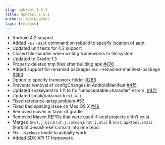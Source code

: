 ```yaml
---
slug: apktool-1.5.1
title: Apktool 1.5.1
authors: ibotpeaches
tags: [release]
---
```


- Android 4.2 support
- Added `-a` / `-aapt` command on rebuild to specify location of aapt
- Updated unit tests for 4.2 support
- Closed file-handler when writing frameworks to file system.
- Updated to Gradle 1.3
- Properly deleted tmp files after building apk [#476](https://github.com/iBotPeaches/Apktool/issues/476)
- Added support for renamed packages via --renamed-manifest-package [#363](https://github.com/iBotPeaches/Apktool/issues/363)
- Option to specify framework folder [#286](https://github.com/iBotPeaches/Apktool/issues/286)
- Prevents removal of configChanges in AndroidManifest [#415](https://github.com/iBotPeaches/Apktool/issues/415)
- Updated snakeyaml to 1.11 to fix "unacceptable character" errors. [#471](https://github.com/iBotPeaches/Apktool/issues/471)
- Updated smali/baksmali to `v1.4.1`
- Fixed reference-array problem [#53](https://github.com/iBotPeaches/Apktool/pull/53)
- Fixed bad spacing issue on Mac OS X [#49](https://github.com/iBotPeaches/Apktool/pull/49)
- Removed maven in favor of gradle
- Removed Maven REPOs that were used if local projects didn’t exist.
- Merged `brut.j.dir`,`brut.j.common`,`brut.j.util` & `brut.apktool.smali` (Fork of JesusFreke's smali) into one repo.
- Fix `--verbose` mode to actually work
- Added SDK API 17 framework
